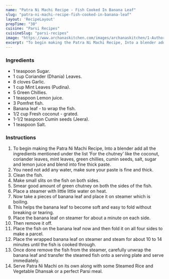 ---
name: "Patra Ni Machi Recipe - Fish Cooked In Banana Leaf"
slug: "patra-ni-machi-recipe-fish-cooked-in-banana-leaf"
layout: 'RecipeLayout'
prepTime: "30"
cuisine: "Parsi Recipes"
cuisineSlug: "parsi-recipes"
image: "https://www.archanaskitchen.com/images/archanaskitchen/1-Author/jyothir/Patra_ni_Machi.jpg"
excerpt: "To begin making the Patra Ni Machi Recipe, Into a blender add all the ingredients mentioned under the list ‘For the chutney’ like the coconut, coriander leaves, mint leaves, green chillies, cumin seeds, salt, sugar and lemon juice and blend into fine thick paste"
---

### Ingredients

- 1 teaspoon Sugar.
- 1 cup Coriander (Dhania) Leaves.
- 8 cloves Garlic.
- 1 cup Mint Leaves (Pudina).
- 5 Green Chillies.
- 1 teaspoon Lemon juice.
- 3 Pomfret fish.
- Banana leaf - to wrap the fish.
- 1/2 cup Fresh coconut - grated.
- 1-1/2 teaspoon Cumin seeds (Jeera).
- 1 teaspoon Salt.

### Instructions

1. To begin making the Patra Ni Machi Recipe, Into a blender add all the ingredients mentioned under the list ‘For the chutney’ like the coconut, coriander leaves, mint leaves, green chillies, cumin seeds, salt, sugar and lemon juice and blend into fine thick paste.
1. You need not add any water, make sure your paste is fine and thick.
1. Clean the fish.
1. Make small slits on the fish on both sides.
1. Smear good amount of green chutney on both the sides of the fish.
1. Place a steamer with little little water on heat.
1. Now take a pieces of banana leaf and place it on steamer which is boiling.
1. This helps the banana leaf to become soft and easy to fold without breaking or tearing.
1. Place the banana leaf on steamer for about a minute on each side.
1. Then remove it off.
1. Place the fish on the banana leaf now and then fold it on all four sides to make a parcel.
1. Place the wrapped banana leaf on steamer and steam for about 10 to 14 minutes until the fish is cooked through.
1. Once done remove the fish from the steamer, carefully unwrap the banana leaf and transfer the steamed fish onto a serving plate and serve immediately.
1. Serve Patra Ni Machi on its own along with some Steamed Rice and Vegetable Dhansak or a perfect Parsi meal.
